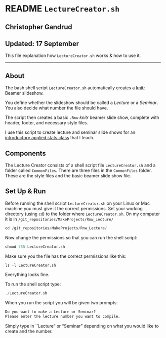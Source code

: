 # README `LectureCreator.sh`
## Christopher Gandrud
## Updated: 17 September

This file explanation how `LectureCreator.sh` works & how to use it.

---

## About

The bash shell script `LectureCreator.sh` automatically creates a [knitr](http://yihui.name/knitr/) Beamer slideshow. 

You define whether the slideshow should be called a *Lecture* or a *Seminar*. You also decide what number the file should have.

The script then creates a basic `.Rnw` *knitr* beamer slide show, complete with header, footer, and necessary style files.

I use this script to create lecture and seminar slide shows for an [introductory applied stats class](http://christophergandrud.github.com/Introduction_to_Statistics_and_Data_Analysis_Yonsei/) that I teach.

## Components
The Lecture Creator consists of a shell script file `LectureCreator.sh` and a folder called `CommonFiles`. There are three files in the `CommonFiles` folder. These are the style files and the basic beamer slide show file.

## Set Up & Run
Before running the shell script `LectureCreator.sh` on your Linux or Mac machine you must give it the correct permissions. Set your working directory (using `cd`) to the folder where `LectureCreator.sh`. On my computer it is in `/git_repositories/MakeProjects/Rnw_Lecture/`

```r
cd /git_repositories/MakeProjects/Rnw_Lecture/
```

Now change the permissions so that you can run the shell script:

```r
chmod 755 LectureCreator.sh
```

Make sure you the file has the correct permissions like this:

```r
ls -l LectureCreator.sh
```

Everything looks fine.

To run the shell script type:
```r
./LectureCreator.sh
```

When you run the script you will be given two prompts:

```r
Do you want to make a Lecture or Seminar?
Please enter the lecture number you want to compile.
```

Simply type in ``Lecture" or "Seminar" depending on what you would like to create and the number.